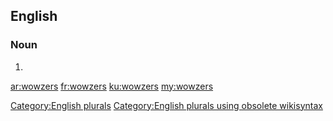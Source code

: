 ==English==

===Noun===
{{head|en}}

# {{plural of|wowzer}}

[[Category:English plurals]][[Category:English plurals using obsolete wikisyntax]]

[[ar:wowzers]]
[[fr:wowzers]]
[[ku:wowzers]]
[[my:wowzers]]